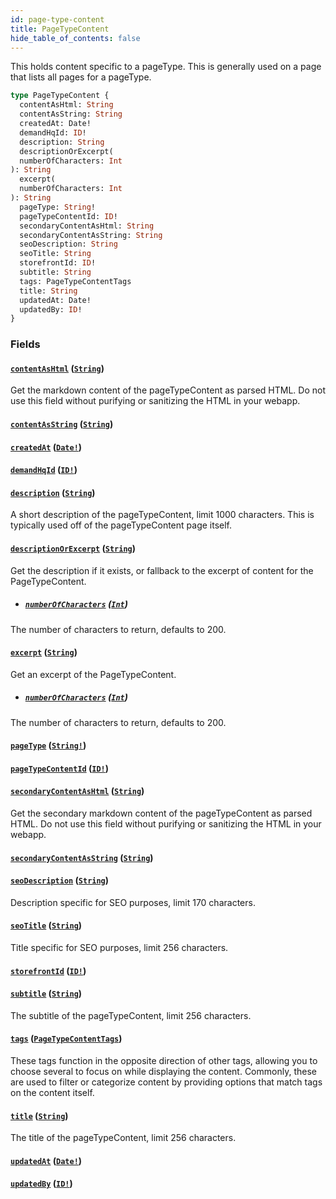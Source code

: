 ```yaml
---
id: page-type-content
title: PageTypeContent
hide_table_of_contents: false
---
```



This holds content specific to a pageType. This is generally used on a page that lists all pages for a pageType.

```graphql
type PageTypeContent {
  contentAsHtml: String
  contentAsString: String
  createdAt: Date!
  demandHqId: ID!
  description: String
  descriptionOrExcerpt(
  numberOfCharacters: Int
): String
  excerpt(
  numberOfCharacters: Int
): String
  pageType: String!
  pageTypeContentId: ID!
  secondaryContentAsHtml: String
  secondaryContentAsString: String
  seoDescription: String
  seoTitle: String
  storefrontId: ID!
  subtitle: String
  tags: PageTypeContentTags
  title: String
  updatedAt: Date!
  updatedBy: ID!
}
```


### Fields

#### [`contentAsHtml`](#) ([`String`](/demand/api/graphql-admin/reference/scalars/string))

Get the markdown content of the pageTypeContent as parsed HTML. Do not use
this field without purifying or sanitizing the HTML in your webapp.


#### [`contentAsString`](#) ([`String`](/demand/api/graphql-admin/reference/scalars/string))




#### [`createdAt`](#) ([`Date!`](/demand/api/graphql-admin/reference/scalars/date))




#### [`demandHqId`](#) ([`ID!`](/demand/api/graphql-admin/reference/scalars/id))




#### [`description`](#) ([`String`](/demand/api/graphql-admin/reference/scalars/string))

A short description of the pageTypeContent, limit 1000 characters. This is
typically used off of the pageTypeContent page itself.


#### [`descriptionOrExcerpt`](#) ([`String`](/demand/api/graphql-admin/reference/scalars/string))

Get the description if it exists, or fallback to the excerpt of content for the PageTypeContent.
- ##### [`numberOfCharacters`](#) ([`Int`](/demand/api/graphql-admin/reference/scalars/int))

The number of characters to return, defaults to 200.


#### [`excerpt`](#) ([`String`](/demand/api/graphql-admin/reference/scalars/string))

Get an excerpt of the PageTypeContent.
- ##### [`numberOfCharacters`](#) ([`Int`](/demand/api/graphql-admin/reference/scalars/int))

The number of characters to return, defaults to 200.


#### [`pageType`](#) ([`String!`](/demand/api/graphql-admin/reference/scalars/string))




#### [`pageTypeContentId`](#) ([`ID!`](/demand/api/graphql-admin/reference/scalars/id))




#### [`secondaryContentAsHtml`](#) ([`String`](/demand/api/graphql-admin/reference/scalars/string))

Get the secondary markdown content of the pageTypeContent as parsed HTML. Do
not use this field without purifying or sanitizing the HTML in your webapp.


#### [`secondaryContentAsString`](#) ([`String`](/demand/api/graphql-admin/reference/scalars/string))




#### [`seoDescription`](#) ([`String`](/demand/api/graphql-admin/reference/scalars/string))

Description specific for SEO purposes, limit 170 characters.


#### [`seoTitle`](#) ([`String`](/demand/api/graphql-admin/reference/scalars/string))

Title specific for SEO purposes, limit 256 characters.


#### [`storefrontId`](#) ([`ID!`](/demand/api/graphql-admin/reference/scalars/id))




#### [`subtitle`](#) ([`String`](/demand/api/graphql-admin/reference/scalars/string))

The subtitle of the pageTypeContent, limit 256 characters.


#### [`tags`](#) ([`PageTypeContentTags`](/demand/api/graphql-admin/reference/objects/page-type-content-tags))

These tags function in the opposite direction of other tags, allowing you to
choose several to focus on while displaying the content.
Commonly, these are used to filter or categorize content by providing options that match tags on the content itself.


#### [`title`](#) ([`String`](/demand/api/graphql-admin/reference/scalars/string))

The title of the pageTypeContent, limit 256 characters.


#### [`updatedAt`](#) ([`Date!`](/demand/api/graphql-admin/reference/scalars/date))




#### [`updatedBy`](#) ([`ID!`](/demand/api/graphql-admin/reference/scalars/id))






